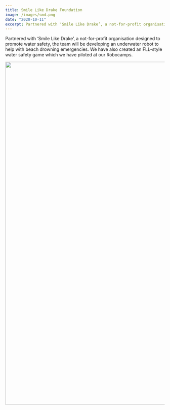 ```yaml
---
title: Smile Like Drake Foundation
image: /images/smd.png
date: "2020-10-11"
excerpt: Partnered with ‘Smile Like Drake’, a not-for-profit organisation designed to promote water safety, the team will be developing an underwater robot ...
---
```


Partnered with ‘Smile Like Drake’, a not-for-profit organisation designed to promote water safety, the team will be developing an underwater robot to help with beach drowning emergencies. We have also created an FLL-style water safety game which we have piloted at our Robocamps.

<Image
  src="/images/data/outreach/watergame.png"
  width="1080"
  height="1080"
  layout="responsive"
/>

